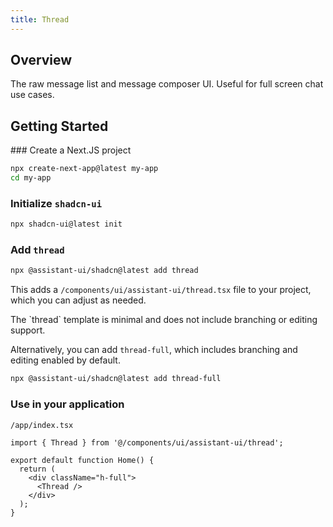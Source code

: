 ```yaml
---
title: Thread
---
```



## Overview

The raw message list and message composer UI. Useful for full screen chat use cases.

## Getting Started

<Steps>
### Create a Next.JS project

```sh
npx create-next-app@latest my-app
cd my-app
```

### Initialize `shadcn-ui`

```sh
npx shadcn-ui@latest init
```

### Add `thread`

```sh
npx @assistant-ui/shadcn@latest add thread
```
This adds a `/components/ui/assistant-ui/thread.tsx` file to your project, which you can adjust as needed.

<Callout type="info" emoji="💡">
  The `thread` template is minimal and does not include branching or editing support.  

  Alternatively, you can add `thread-full`, which includes branching and editing enabled by default. 
  ```sh
  npx @assistant-ui/shadcn@latest add thread-full
  ```
</Callout>


### Use in your application

`/app/index.tsx`

```tsx {1, 6}
import { Thread } from '@/components/ui/assistant-ui/thread';

export default function Home() {
  return (
    <div className="h-full">
      <Thread />
    </div>
  );
}
```

</Steps>